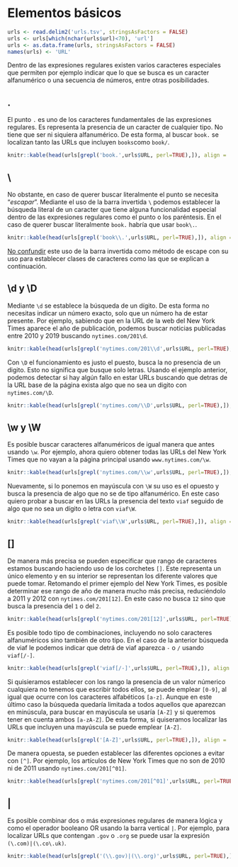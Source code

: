 # Elementos básicos
```r
urls <- read.delim2('urls.tsv', stringsAsFactors = FALSE)
urls <- urls[which(nchar(urls$url)<70), 'url']
urls <- as.data.frame(urls, stringsAsFactors = FALSE)
names(urls) <- 'URL'
```

Dentro de las expresiones regulares existen varios caracteres especiales que permiten por ejemplo indicar que lo que se busca es un caracter alfanumérico o una secuencia de números, entre otras posibilidades.

## .

El punto `.` es uno de los caracteres fundamentales de las expresiones regulares. Es representa la presencia de un caracter de cualquier tipo. No tiene que ser ni siquiera alfanumérico. De esta forma, al buscar `book.` se localizan tanto las URLs que incluyen `books`como `book/`.

```r
knitr::kable(head(urls[grepl('book.',urls$URL, perl=TRUE),]), align = 'c', col.names = 'URL')
```

## \\

No obstante, en caso de querer buscar literalmente el punto se necesita "*escapar*". Mediante el uso de la barra invertida `\` podemos establecer la búsqueda literal de un caracter que tiene alguna funcionalidad especial dentro de las expresiones regulares como el punto o los paréntesis. En el caso de querer buscar literalmente `book.` habría que usar `book\.`.

```r
knitr::kable(head(urls[grepl('book\\.',urls$URL, perl=TRUE),]), align = 'c', col.names = 'URL')
```

<u>No confundir</u> este uso de la barra invertida como método de escape con su uso para establecer clases de caracteres como las que se explican a continuación.

## \\d y \\D

Mediante `\d` se establece la búsqueda de un dígito. De esta forma no necesitas indicar un número exacto, solo que un número ha de estar presente. Por ejemplo, sabiendo que en la URL de la web del New York Times aparece el año de publicación, podemos buscar noticias publicadas entre 2010 y 2019 buscando `nytimes.com/201\d`. 

```r
knitr::kable(head(urls[grepl('nytimes.com/201\\d',urls$URL, perl=TRUE),]), align = 'c', col.names = 'URL')
```

Con `\D` el funcionamiento es justo el puesto, busca la no presencia de un digito. Esto no significa que busque solo letras. Usando el ejemplo anterior, podemos detectar si hay algún fallo en estar URLs buscando que detras de la URL base de la página exista algo que no sea un digito con `nytimes.com/\D`.

```r
knitr::kable(head(urls[grepl('nytimes.com/\\D',urls$URL, perl=TRUE),]), align = 'c', col.names = 'URL')
```

## \\w y \\W

Es posible buscar caracteres alfanuméricos de igual manera que antes usando `\w`. Por ejemplo, ahora quiero obtener todas las URLs del New York Times que no vayan a la página principal usando `www.nytimes.com/\w`. 

```r
knitr::kable(head(urls[grepl('nytimes.com/\\w',urls$URL, perl=TRUE),]), align = 'c', col.names = 'URL')
```

Nuevamente, si lo ponemos en mayúscula con `\W` su uso es el opuesto y busca la presencia de algo que no se de tipo alfanumérico. En este caso quiero probar a buscar en las URLs la presencia del texto `viaf` seguido de algo que no sea un dígito o letra con `viaf\W`.

```r
knitr::kable(head(urls[grepl('viaf\\W',urls$URL, perl=TRUE),]), align = 'c', col.names = 'URL')
```


## []

De manera más precisa se pueden especificar que rango de caracteres estamos buscando haciendo uso de los corchetes `[]`. Este representa un único elemento y en su interior se representan los diferente valores que puede tomar. Retomando el primer ejemplo del New York Times, es posible determinar ese rango de año de manera mucho más precisa, reduciéndolo a 2011 y 2012 con `nytimes.com/201[12]`. En este caso no busca `12` sino que busca la presencia del `1` o del `2`.

```r
knitr::kable(head(urls[grepl('nytimes.com/201[12]',urls$URL, perl=TRUE),]), align = 'c', col.names = 'URL')
```

Es posible todo tipo de combinaciones, incluyendo no solo caracteres alfanuméricos sino también de otro tipo. En el caso de la anterior búsqueda de viaf le podemos indicar que detrá de viaf aparezca `-` o `/` usando `viaf[/-]`.

```r
knitr::kable(head(urls[grepl('viaf[/-]',urls$URL, perl=TRUE),]), align = 'c', col.names = 'URL')
```

Si quisieramos establecer con los rango la presencia de un valor númerico cualquiera no tenemos que escribir todos ellos, se puede emplear `[0-9]`, al igual que ocurre con los caracteres alfabéticos `[a-z]`. Aunque en este último caso la búsqueda quedaría limitada a todos aquellos que aparezcan en minúscula, para buscar en mayúscula se usaría `[A-Z]` y si queremos tener en cuenta ambos `[a-zA-Z]`. De esta forma, si quiseramos localizar las URLs que incluyen una mayúscula se puede emplear `[A-Z]`.

```r
knitr::kable(head(urls[grepl('[A-Z]',urls$URL, perl=TRUE),]), align = 'c', col.names = 'URL')
```

De manera opuesta, se pueden establecer las diferentes opciones a evitar con `[^]`. Por ejemplo, los artículos de New York Times que no son de 2010 ni de 2011 usando `nytimes.com/201[^01]`.

```r
knitr::kable(head(urls[grepl('nytimes.com/201[^01]',urls$URL, perl=TRUE),]), align = 'c', col.names = 'URL')
```

## |

Es posible combinar dos o más expresiones regulares de manera lógica y como el operador booleano OR usando la barra vertical `|`. Por ejemplo, para localizar URLs que contengan `.gov` o `.org` se puede usar la expresión `(\.com)|(\.co\.uk)`.

```r
knitr::kable(head(urls[grepl('(\\.gov)|(\\.org)',urls$URL, perl=TRUE),]), align = 'c', col.names = 'URL')
```

